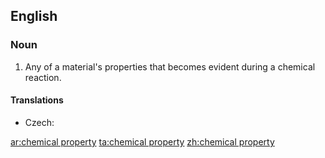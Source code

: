 ==English==

===Noun===
{{wikipedia}}
{{en-noun|head=[[chemical]] [[property]]|chemical properties}}
# {{context|chemistry|lang=en}} Any of a material's properties that becomes evident during a chemical reaction.

====Translations====
{{trans-top|any of a material's properties that becomes evident during a chemical reaction}}
* Czech: {{t|cs|chemická vlastnost|f}}
{{trans-mid}}
{{trans-bottom}}

[[ar:chemical property]]
[[ta:chemical property]]
[[zh:chemical property]]